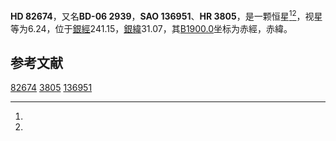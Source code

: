 {{Starbox begin
| name = HD 82674
}}
{{Starbox observe
| epoch = [[J2000.0|J2000.0]]
| constell = {{星座名待查}}<ref name=SIMBAD>{{cite web
 | url=http://simbad.u-strasbg.fr/simbad/sim-id?Ident=HR+3805
 | title=Pulsating variable Star
 | publisher=Centre de Données astronomiques de Strasbourg
 | work=SIMBAD
 | accessdate=2012-07-13
 | archive-date=2016-03-17
 | archive-url=https://web.archive.org/web/20160317151032/http://simbad.u-strasbg.fr/simbad/sim-id?Ident=HR+3805
 | dead-url=no
 }}</ref><ref name=DATA>{{cite web
 | url=http://vizier.u-strasbg.fr/viz-bin/VizieR-5?-out.add=.&-source=5050&-corr=PK=HR&-out.max=9999&HR=3805
 | title=VizieR Detailed Page
 | accessdate=2012-07-13
 | archive-date=2016-03-05
 | archive-url=https://web.archive.org/web/20160305083135/http://vizier.u-strasbg.fr/viz-bin/VizieR-5?-out.add=.&-source=5050&-corr=PK=HR&-out.max=9999&HR=3805
 | dead-url=no
 }}</ref>
| 星官 = 
| ra = {{RA|9|33|20.1}}<ref name=SIMBAD /><ref name=DATA />
| dec = {{DEC|-7|11|24}}<ref name=SIMBAD /><ref name=DATA />
| appmag_v = 6.24<ref name=SIMBAD /><ref name=DATA />
}}
{{Starbox character
| class = K0<ref name=SIMBAD /><ref name=DATA />
| b-v = 1.17<ref name=SIMBAD /><ref name=DATA />
| u-b = 1.25<ref name=SIMBAD /><ref name=DATA />
| r-i = <ref name=SIMBAD /><ref name=DATA />
| variable = 
}}
{{Starbox astrometry
| radial_v = 1.25
| prop_mo_ra = 29
| parallax = 
| p_error = 
}}
{{Starbox catalog
| names =BD-06 2939，[[SAO星表|SAO]] 136951，[[HD星表|HD]] 82674，[[HR星表|HR]] 3805}}
{{Starbox reference |Simbad=HR+3805}}
{{Starbox end}}

'''HD 82674'''，又名'''BD-06 2939'''，'''SAO 136951'''、'''HR 3805'''，是一颗恒星<ref name=SIMBAD /><ref name=DATA />，视星等为6.24，位于[[銀道座標系|銀經]]241.15，[[銀道座標系|銀緯]]31.07，其[[B1900.0|B1900.0]]坐标为赤經{{RA|9|28|22.8}}，赤緯{{DEC|-6|31.07|47}}。

== 参考文献 ==
{{reflist}}

{{star-stub}}

[[Category:HD和HDE天體|82674]]
[[Category:HR天體|3805]]
[[Category:SAO天體|136951]]